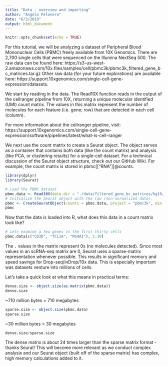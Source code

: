 ```yaml
---
title: "Data - overview and importing"
author: "Angelo Pelonero"
date: "6/3/2019"
output: html_document
---
```


```r
knitr::opts_chunk$set(echo = TRUE)
```

For this tutorial, we will be analyzing a dataset of Peripheral Blood Mononuclear Cells (PBMC) freely available from 10X Genomics. There are 2,700 single cells that were sequenced on the Illumina NextSeq 500. The raw data can be found here: https://s3-us-west-2.amazonaws.com/10x.files/samples/cell/pbmc3k/pbmc3k_filtered_gene_bc_matrices.tar.gz
Other raw data (for your future explorations) are available here: https://support.10xgenomics.com/single-cell-gene-expression/datasets.

We start by reading in the data. The Read10X function reads in the output of the cellranger pipeline from 10X, returning a unique molecular identified (UMI) count matrix. The values in this matrix represent the number of molecules for each feature (i.e. gene; row) that are detected in each cell (column).

For more information about the cellranger pipeline, visit: https://support.10xgenomics.com/single-cell-gene-expression/software/pipelines/latest/what-is-cell-ranger

We next use the count matrix to create a Seurat object. The object serves as a container that contains both data (like the count matrix) and analysis (like PCA, or clustering results) for a single-cell dataset. For a technical discussion of the Seurat object structure, check out our GitHub Wiki. For example, the count matrix is stored in pbmc[["RNA"]]@counts.

```r
library(dplyr)
library(Seurat)

# Load the PBMC dataset
pbmc.data <- Read10X(data.dir = "./data/filtered_gene_bc_matrices/hg19/")
# Initialize the Seurat object with the raw (non-normalized data).
pbmc <- CreateSeuratObject(counts = pbmc.data, project = "pbmc3k", min.cells = 3, min.features = 200)
pbmc
```
Now that the data is loaded into R, what does this data in a count matrix look like?

```r
# Lets examine a few genes in the first thirty cells
pbmc.data[c("CD3D", "TCL1A", "MS4A1"), 1:30]
```
The `.` values in the matrix represent 0s (no molecules detected). Since most values in an scRNA-seq matrix are 0, Seurat uses a sparse-matrix representation whenever possible. This results in significant memory and speed savings for Drop-seq/inDrop/10x data. This is especially important was datasets venture into millions of cells.

Let's take a quick look at what this means in practical terms:
```r
dense.size <- object.size(as.matrix(pbmc.data))
dense.size
```
~710 million bytes = 710 megabytes

```r
sparse.size <- object.size(pbmc.data)
sparse.size
```
~30 million bytes = 30 megabytes

```r
dense.size/sparse.size
```
The dense matrix is about 24 times larger than the sparse matrix format - thanks Seurat! This will become more relevant as we conduct complex analysis and our Seurat object (built off of the sparse matrix) has complex, high memory calculations added to it.